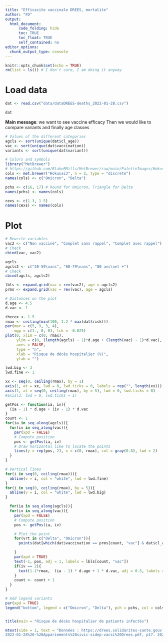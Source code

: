 ```yaml
---
title: "Efficacite vaccinale DREES, mortalite"
author: "FD"
output: 
  html_document: 
      code_folding: hide
      toc: TRUE
      toc_float: TRUE
      self_contained: no
editor_options:
  chunk_output_type: console
---
```



```r
knitr::opts_chunk$set(echo = TRUE)
rm(list = ls()) # I don't care, I am doing it anyway
```


# Load data

```r
dat <- read.csv("data/dataDREES-deaths_2022-01-28.csv")

dat
```

**Main message**: we want to see vaccine efficacy
Then we would like to compare variants
and finally age classes



```r
# Values of the different categories
agcls <- sort(unique(dat$cl_age))
vac <- sort(unique(dat$vaccination))
variants <- sort(unique(dat$variant))
```

```r
# Colors and symbols
library("MetBrewer")
# https://github.com/BlakeRMills/MetBrewer/raw/main/PaletteImages/Hokusai3.png
cols <- met.brewer("Hokusai3", n = 2, type = "discrete")
names(cols) <- c("Omicron", "Delta")

pchs <- c(16, 17) # Round for Omicron, Triangle for Delta
names(pchs) <- names(cols)

cexs <- c(1.3, 1.5)
names(cexs) <- names(cols)
```

# Plot

```r
# Rewrite variables
vac2 <- c("Non vacciné", "Complet sans rappel", "Complet avec rappel")
# Check 
cbind(vac, vac2)

agcls
agcls2 <- c("20-59\nans", "60-79\nans", "80 ans\net +")
# Check
cbind(agcls, agcls2)

lbls <- expand.grid(vac = rev(vac2), age = agcls2)
prms <- expand.grid(vac = rev(vac), age = agcls)

# Distances on the plot
d.age <- 4.5
d.vac <- 1

thecex <- 1.5
rmax <- ceiling(min(100, 1.2 * max(dat$risk)))
par(mar = c(5, 9, 3, 4), 
    mgp = c(1., 0, 0), tck = -0.025)
plot(0, xlim = c(0, rmax), 
     ylim = c(0, (length(agcls) - 1)*d.age + (length(vac) - 1)*d.vac), 
     axes = FALSE, 
     type = "n", 
     xlab = "Risque de décès hospitalier (%)", 
     ylab = "")

lwd.big <- 3
lwd.fine <- 1

xx <- seq(0, ceiling(rmax), by = 1)
axis(1, at = xx, lwd = 0, lwd.ticks = 0, labels = rep("", length(xx)))
axis(1, at = seq(0, ceiling(rmax), by = 5), lwd = 0, lwd.ticks = 0)
#axis(3, lwd = 0, lwd.ticks = 1)

getPos <- function(ia, iv){
  (ia - 1) * d.age + (iv - 1) * d.vac
}
count <- 1
for(ia in seq_along(agcls)){
  for(iv in seq_along(vac)){
    par(xpd = FALSE)
    # Compute position
    pos <- getPos(ia, iv)
    # Draw horizontal like to locate the points
    lines(y = rep(pos, 2), x = c(0, rmax), col = gray(0.8), lwd = 2)
  }
}

# Vertical lines
for(i in seq(0, ceiling(rmax))){
  abline(v = i, col = "white", lwd = lwd.fine)
}
for(i in seq(0, ceiling(rmax), by = 5)){
  abline(v = i, col = "white", lwd = lwd.big)
}

  for(ia in seq_along(agcls)){
  for(iv in seq_along(vac)){
    par(xpd = FALSE)
    # Compute position
    pos <- getPos(ia, iv)

    # Plot the point
    for(vrt in c("Delta", "Omicron")){
      points(dat[which(dat$vaccination == prms[count, "vac"] & dat$cl_age == prms[count, "age"] & dat$variant == vrt), "risk"], pos, col = cols[vrt], pch = pchs[vrt], cex = cexs[vrt])

    }
    par(xpd = TRUE)
    text(-1, pos, adj = 1, labels = lbls[count, "vac"])
    if(iv == 2){
      text(1.1*rmax,  (ia - 1) * d.age + 1 * d.vac, adj = 0.5, labels = lbls[count, "age"], cex = 1.2)
    }
    count <- count + 1
  }
}

# Add legend variants
par(xpd = TRUE)
legend("bottom", legend = c("Omicron", "Delta"), pch = pchs, col = cols, pt.cex = cexs, horiz = TRUE, inset = c(-0.65, -0.25), bty = "n")


title(main = "Risque de décès hospitalier de patients infectés")

mtext(side = 1, text = "Données : https://drees.solidarites-sante.gouv.fr/sites/default/files/2022-01/
2022-01-28%20-%20Appariements%20sivic-sidep-vacsi%20Drees.pdf, p17. 2021-12-20 -- 2022-01-23.", family  = "mono", cex = 0.5, line = 3.5, adj = 0, col = gray(0.4))
```


